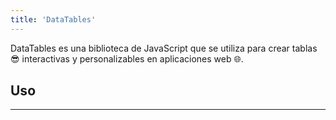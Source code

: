 ```yaml
---
title: 'DataTables'
---
```




<DataTablesJQuery />

DataTables es una biblioteca de JavaScript que se utiliza para crear tablas 😎 interactivas y personalizables en aplicaciones web 🌐.

## Uso
<hr />

<DataTablesExample />